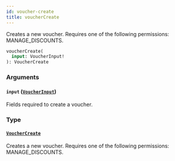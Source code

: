 ```yaml
---
id: voucher-create
title: voucherCreate
---
```



Creates a new voucher. Requires one of the following permissions: MANAGE_DISCOUNTS.

```graphql
voucherCreate(
  input: VoucherInput!
): VoucherCreate
```


### Arguments

#### `input` ([`VoucherInput`](../../../developer/api-reference/inputs/voucher-input))

Fields required to create a voucher.


### Type

#### [`VoucherCreate`](../../../developer/api-reference/objects/voucher-create) 

Creates a new voucher. Requires one of the following permissions: MANAGE_DISCOUNTS.




